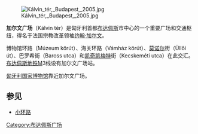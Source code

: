 [[Image:Kálvin_tér,_Budapest,_2005.jpg|thumb]]

'''加尔文广场'''（Kálvin tér）是匈牙利首都[[布达佩斯|布达佩斯]]市中心的一个重要广场和交通枢纽，得名于法国宗教改革领袖[[约翰·加尔文|约翰·加尔文]]。

博物馆环路（Múzeum körút）、海关环路（Vámház körút）、[[莫诺尔|莫诺尔]]街（Üllői út）、巴罗希街（Baross utca）和[[凯奇凯梅特|凯奇凯梅特]]街（Kecskeméti utca）在此交汇。[[布达佩斯地铁|布达佩斯地铁]]M3线设有加尔文广场站。

[[匈牙利国家博物馆|匈牙利国家博物馆]]靠近加尔文广场。

==参见==
* [[小环路|小环路]]

{{Coord|47|29|22.90|N|19|03|42.55|E|display=title}}

{{DEFAULTSORT:Kalvin Square}}
[[Category:布达佩斯广场|Category:布达佩斯广场]]